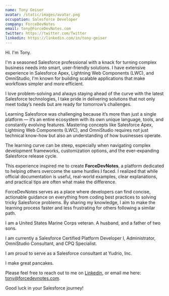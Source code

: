 ```yaml
---
name: Tony Geiser
avatar: /static/images/avatar.png
occupation: Salesforce Developer
company: ForceDevNotes
email: tony@ForceDevNotes.com
twitter: https://twitter.com/Twitter
linkedin: https://linkedin.com/in/tony-geiser
---
```


Hi. I'm Tony. 

I'm a seasoned Salesforce professional with a knack for turning complex business needs into smart, user-friendly solutions. I have extensive experience in Salesforce Apex, Lightning Web Components (LWC), and OmniStudio, I'm known for building scalable applications that make workflows simpler and more efficient. 

I love problem-solving and always staying ahead of the curve with the latest Salesforce technologies, I take pride in delivering solutions that not only meet today’s needs but are ready for tomorrow’s challenges.

Learning Salesforce was challenging because it’s more than just a single platform — it’s an entire ecosystem with its own unique language, tools, and constantly evolving features. Mastering concepts like Salesforce Apex, Lightning Web Components (LWC), and OmniStudio requires not just technical know-how but also an understanding of how businesses operate. 

The learning curve can be steep, especially when navigating complex development frameworks, customization options, and the ever-expanding Salesforce release cycle. 

This experience inspired me to create **ForceDevNotes**, a platform dedicated to helping others overcome the same hurdles I faced. I realized that while official documentation is useful, real-world examples, clear explanations, and practical tips are often what make the difference. 

ForceDevNotes serves as a place where developers can find concise, actionable guidance on everything from coding best practices to solving tricky Salesforce problems. By sharing my knowledge, I aim to make the learning process faster and less frustrating for others following a similar path.

I am a United States Marine Corps veteran. A husband, and a father of two sons.

I am currently a Salesforce Certified Platform Developer I, Administrator, OmniStudio Consultant, and CPQ Specialist. 

I am proud to serve as a Salesforce consultant at Yudrio, Inc.

I make great pancakes.

Please feel free to reach out to me on [Linkedin](https://www.linkedin.com/in/tony-geiser/), or email me here: tony@forcedevnotes.com.

Good luck in your Salesforce journey!
